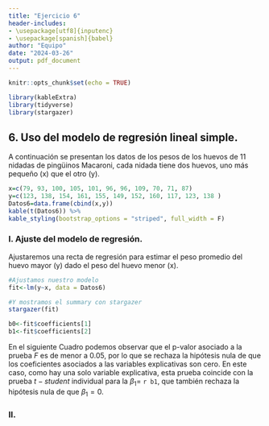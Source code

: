 ```yaml
---
title: "Ejercicio 6"
header-includes:
- \usepackage[utf8]{inputenc}
- \usepackage[spanish]{babel}
author: "Equipo"
date: "2024-03-26"
output: pdf_document
---
```


```r
knitr::opts_chunk$set(echo = TRUE)
```

```r
library(kableExtra)
library(tidyverse)
library(stargazer)
```


## 6. Uso del modelo de regresión lineal simple. 

A continuación se presentan los datos de los pesos de los huevos de 11 nidadas de pingüinos Macaroni, cada nidada tiene dos huevos, uno más pequeño (x) que el otro (y). 

```r
x=c(79, 93, 100, 105, 101, 96, 96, 109, 70, 71, 87)
y=c(123, 138, 154, 161, 155, 149, 152, 160, 117, 123, 138 )
Datos6=data.frame(cbind(x,y))
kable(t(Datos6)) %>%
kable_styling(bootstrap_options = "striped", full_width = F)
```

### I. Ajuste del modelo de regresión.

Ajustaremos una recta de regresión para estimar el peso promedio del huevo mayor (y) dado el peso del huevo menor (x). 



```r
#Ajustamos nuestro modelo 
fit<-lm(y~x, data = Datos6)

#Y mostramos el summary con stargazer
stargazer(fit)
```


```r
b0<-fit$coefficients[1]
b1<-fit$coefficients[2]
```


En el siguiente Cuadro podemos observar que el p-valor asociado a la prueba $F$ es de menor a 0.05, por lo que se rechaza la hipótesis nula de que los coeficientes asociados a las variables explicativas son cero. En este caso, como hay una solo variable explicativa, esta prueba coincide con la prueba $t-student$ individual para la $\beta_1$= `r b1`, que también rechaza la hipótesis nula de que $\beta_1=0$. 





\begin{table}[!htbp] \centering 
  \caption{} 
  \label{} 
\begin{tabular}{@{\extracolsep{5pt}}lc} 
\\[-1.8ex]\hline 
\hline \\[-1.8ex] 
 & \multicolumn{1}{c}{\textit{Dependent variable:}} \\ 
\cline{2-2} 
\\[-1.8ex] & y \\ 
\hline \\[-1.8ex] 
 x & 1.169$^{***}$ \\ 
  & s.e.(0.088) \\
  & t-value: 13.225 \\
  & Pr(>|t|): 3.35e-07\\
  & \\ 
 Constant & 35.674$^{***}$ \\ 
  & s.e.(8.171) \\
  & t-value: 4.366 \\
  & Pr(>|t|): 0.00181\\
  & \\ 
\hline \\[-1.8ex] 
Observations & 11 \\ 
R$^{2}$ & 0.951 \\ 
Adjusted R$^{2}$ & 0.946 \\ 
Residual Std. Error & 3.702 (df = 9) \\ 
F Statistic & 174.895$^{***}$ (df = 1; 9); p-value: 3.351e-07 \\ 
\hline 
\hline \\[-1.8ex] 
\textit{Note:}  & \multicolumn{1}{r}{$^{*}$p$<$0.1; $^{**}$p$<$0.05; $^{***}$p$<$0.01} \\ 
\end{tabular} 
\end{table} 


### II. 

